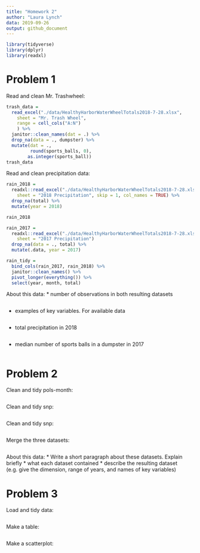 ```yaml
---
title: "Homework 2"
author: "Laura Lynch"
data: 2019-09-26
output: github_document
---
```


```r
library(tidyverse)
library(dplyr)
library(readxl)
```

# Problem 1
Read and clean Mr. Trashwheel:
```r
trash_data = 
  read_excel("./data/HealthyHarborWaterWheelTotals2018-7-28.xlsx",
    sheet = "Mr. Trash Wheel",
    range = cell_cols("A:N")
    ) %>% 
  janitor::clean_names(dat = .) %>% 
  drop_na(data = ., dumpster) %>% 
  mutate(dat = ., 
         round(sports_balls, 0),
        as.integer(sports_ball))
trash_data
```

Read and clean precipitation data:
```r
rain_2018 = 
  readxl::read_excel("./data/HealthyHarborWaterWheelTotals2018-7-28.xlsx",
    sheet = "2018 Precipitation", skip = 1, col_names = TRUE) %>%
  drop_na(total) %>%
  mutate(year = 2018)

rain_2018

rain_2017 = 
  readxl::read_excel("./data/HealthyHarborWaterWheelTotals2018-7-28.xlsx",
    sheet = "2017 Precipitation")
  drop_na(data = ., total) %>%
  mutate(.data, year = 2017)

rain_tidy = 
  bind_cols(rain_2017, rain_2018) %>%
  janitor::clean_names() %>%
  pivot_longer(everything()) %>% 
  select(year, month, total) 

```

About this data:
* number of observations in both resulting datasets 
```r
```
* examples of key variables. For available data
```r
```
* total precipitation in 2018
```r
```
* median number of sports balls in a dumpster in 2017
```r
```

# Problem 2
Clean and tidy pols-month:
```r
```
Clean and tidy snp:
```r
```
Clean and tidy snp:
```r
```
Merge the three datasets:
```r
```
About this data:
* Write a short paragraph about these datasets. Explain briefly 
* what each dataset contained
* describe the resulting dataset (e.g. give the dimension, range of years, and names of key variables)

# Problem 3
Load and tidy data:
```r
```
Make a table:
```r
```
Make a scatterplot:
```r
```